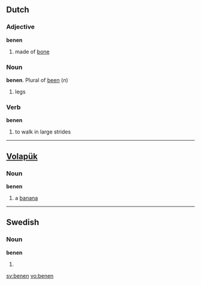 ==Dutch==
===Adjective===
'''benen'''
#made of [[bone]]

===Noun===
'''benen'''. Plural of [[been]] (''n'')
#legs

===Verb===
'''benen'''
#to walk in large strides

----

==[[Volapük]]==
===Noun===
'''benen'''
# a [[banana]]

----

==Swedish==
===Noun===
'''benen'''
# {{sv-noun-form-def-pl|ben}}

[[sv:benen]]
[[vo:benen]]